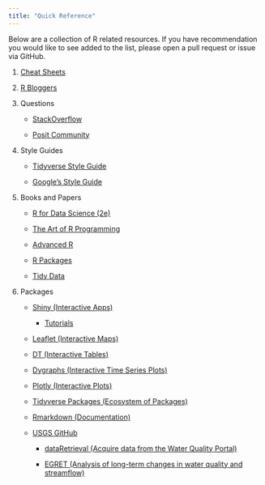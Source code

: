```yaml
---
title: "Quick Reference"
---
```


Below are a collection of R related resources. If you have recommendation you would like to see added to the list, please open a pull request or issue via GitHub.

1.  [Cheat Sheets](https://www.rstudio.com/resources/cheatsheets/)

2.  [R Bloggers](https://www.r-bloggers.com/)

3.  Questions

    -   [StackOverflow](https://stackoverflow.com)

    -   [Posit Community](https://community.rstudio.com/)

4.  Style Guides

    -   [Tidyverse Style Guide](http://style.tidyverse.org/index.html)

    -   [Google's Style Guide](https://google.github.io/styleguide/Rguide.xml)

5.  Books and Papers

    -   [R for Data Science (2e)](https://r4ds.hadley.nz/)

    -   [The Art of R Programming](http://heather.cs.ucdavis.edu/~matloff/132/NSPpart.pdf)

    -   [Advanced R](http://adv-r.had.co.nz/)

    -   [R Packages](http://r-pkgs.had.co.nz/)

    -   [Tidy Data](https://www.jstatsoft.org/article/view/v059i10)

6.  Packages

    -   [Shiny (Interactive Apps)](https://shiny.rstudio.com/)

        -   [Tutorials](https://shiny.rstudio.com/tutorial/)

    -   [Leaflet (Interactive Maps)](https://rstudio.github.io/leaflet/)

    -   [DT (Interactive Tables)](https://rstudio.github.io/DT/)

    -   [Dygraphs (Interactive Time Series Plots)](https://rstudio.github.io/dygraphs/)

    -   [Plotly (Interactive Plots)](https://plot.ly/r/)

    -   [Tidyverse Packages (Ecosystem of Packages)](https://www.tidyverse.org/)

    -   [Rmarkdown (Documentation)](https://rmarkdown.rstudio.com/lesson-1.html)

    -   [USGS GitHub](https://github.com/USGS-R)

        -   [dataRetrieval (Acquire data from the Water Quality Portal)](https://cran.r-project.org/web/packages/dataRetrieval/vignettes/dataRetrieval.html)

        -   [EGRET (Analysis of long-term changes in water quality and streamflow)](https://cran.r-project.org/web/packages/EGRET/vignettes/EGRET.pdf)
